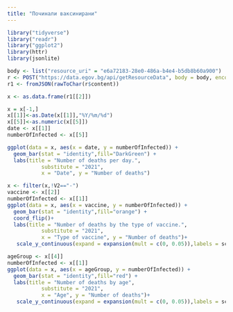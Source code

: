 ```yaml
---
title: "Починали ваксинирани"
---
```

    
   
```r
library("tidyverse")
library("readr")
library("ggplot2")
library(httr)
library(jsonlite)

body <- list("resource_uri" = "e6a72183-28e0-486a-b4e4-b5db8b60a900")
r <- POST("https://data.egov.bg/api/getResourceData", body = body, encode = "json")
r1 <- fromJSON(rawToChar(r$content))

x <- as.data.frame(r1[[2]])

x = x[-1,]
x[[1]]<-as.Date(x[[1]],"%Y/%m/%d")
x[[5]]<-as.numeric(x[[5]])
date <- x[[1]]
numberOfInfected <- x[[5]]
```
```r
ggplot(data = x, aes(x = date, y = numberOfInfected)) + 
  geom_bar(stat = "identity",fill="DarkGreen") +
  labs(title = "Number of deaths per day.",
           substitute = "2021",
           x = "Date", y = "Number of deaths")

```

```r
x <- filter(x,!V2=="-")
vaccine <- x[[2]]
numberOfInfected <- x[[1]]
ggplot(data = x, aes(x = vaccine, y = numberOfInfected)) + 
  geom_bar(stat = "identity",fill="orange") +
  coord_flip()+
  labs(title = "Number of deaths by the type of vaccine.",
           substitute = "2021",
           x = "Type of vaccine", y = "Number of deaths")+
   scale_y_continuous(expand = expansion(mult = c(0, 0.05)),labels = scales::label_number(scale = 1/10000))
```

```r
ageGroup <- x[[4]]
numberOfInfected <- x[[1]]
ggplot(data = x, aes(x = ageGroup, y = numberOfInfected)) + 
  geom_bar(stat = "identity",fill="red") +
  labs(title = "Number of deaths by age",
           substitute = "2021",
           x = "Age", y = "Number of deaths")+
   scale_y_continuous(expand = expansion(mult = c(0, 0.05)),labels = scales::label_number(scale = 1/10000))
```
